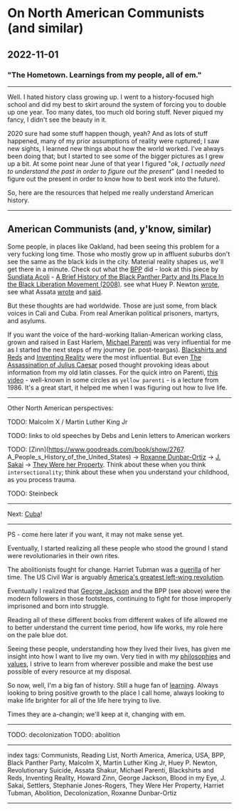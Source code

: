 # On North American Communists (and similar)

## 2022-11-01

### "The Hometown. Learnings from my people, all of em."

---

Well. I hated history class growing up. I went to a history-focused high school and did my best to skirt around the system of forcing you to double up one year. Too many dates, too much old boring stuff. Never piqued my fancy, I didn't see the beauty in it.

2020 sure had some stuff happen though, yeah? And as lots of stuff happened, many of my prior assumptions of reality were ruptured; I saw new sights, I learned new things about how the world worked. I've always been doing that; but I started to see some of the bigger pictures as I grew up a bit. At some point near June of that year I figured "_ok, I actually need to understand the past in order to figure out the present_" (and I needed to figure out the present in order to know how to best work into the future).

So, here are the resources that helped me really understand American history.

---

## American Communists (and, y'know, similar)

Some people, in places like Oakland, had been seeing this problem for a very fucking long time. Those who mostly grow up in affluent suburbs don't see the same as the black kids in the city. Material reality shapes us, we'll get there in a minute. Check out what the [BPP](https://en.wikipedia.org/wiki/Black_Panther_Party) did - look at this piece by [Sundiata Acoli](http://www.sundiataacoli.org/about) - [A Brief History of the Black Panther Party and Its Place In the Black Liberation Movement (2008)](https://redsails.org/a-brief-history-of-the-black-panther-party/). see what Huey P. Newton [wrote](https://en.wikipedia.org/wiki/Revolutionary_Suicide), see what Assata [wrote](https://en.wikipedia.org/wiki/Assata:_An_Autobiography) and [said](https://redsails.org/assata-and-pastors/).

But these thoughts are had worldwide. Those are just some, from black voices in Cali and Cuba. From real Amerikan political prisoners, martyrs, and asylums.

If you want the voice of the hard-working Italian-American working class, grown and raised in East Harlem, [Michael Parenti](https://en.wikipedia.org/wiki/Michael_Parenti) was very influential for me as I started the next steps of my journey (ie. post-teargas). [Blackshirts and Reds](https://www.goodreads.com/book/show/404273.Blackshirts_and_Reds) and [Inventing Reality](https://www.goodreads.com/book/show/673719.Inventing_Reality) were the most influential. But even [The Assassination of Julius Caesar](https://www.goodreads.com/book/show/37811.The_Assassination_of_Julius_Caesar) posed thought provoking ideas about information from my old latin classes. For the quick intro on Parenti, [this video](https://www.youtube.com/watch?v=xP8CzlFhc14) - well-known in some circles as `yellow parenti` - is a lecture from 1986. It's a great start, it helped me when I was figuring out how to live life.

---

Other North American perspectives:

TODO: Malcolm X / Martin Luther King Jr

TODO: links to old speeches by Debs and Lenin letters to American workers

TODO: [Zinn](https://www.goodreads.com/book/show/2767.
A_People_s_History_of_the_United_States) -> [Roxanne Dunbar-Ortiz](https://www.goodreads.com/book/show/20588662-an-indigenous-peoples-history-of-the-united-states) -> [J. Sakai](https://readsettlers.org/) -> [They Were her Property](https://www.goodreads.com/book/show/40887375-they-were-her-property). Think about these when you think `intersectionality`; think about these when you understand your childhood, as you process trauma.

TODO: Steinbeck

---

Next: [Cuba](/posts/on-latin-america)!

---

PS - come here later if you want, it may not make sense yet.

Eventually, I started realizing all these people who stood the ground I stand were revolutionaries in their own rites.

The abolitionists fought for change. Harriet Tubman was a [guerilla](https://www.goodreads.com/book/show/6739402-guerilla-warfare) of her time. The US Civil War is arguably [America's greatest left-wing revolution](https://gravelinstitute.org/videos/what-they-didnt-teach-you-about-the-civil-war/).

Eventually I realized that [George Jackson](https://www.goodreads.com/book/show/489637.Blood_in_My_Eye) and the BPP (see above) were the modern followers in those footsteps, continuing to fight for those improperly imprisoned and born into struggle.

Reading all of these different books from different wakes of life allowed me to better understand the current time period, how life works, my role here on the pale blue dot.

Seeing these people, understanding how they lived their lives, has given me insight into how I want to live my own. Very tied in with my [philosophies](/posts/on-philosophy) and [values](/posts/on-values), I strive to learn from wherever possible and make the best use possible of every resource at my disposal.

So now, well, I'm a big fan of history. Still a huge fan of [learning](/posts/on-learning). Always looking to bring positive growth to the place I call home, always looking to make life brighter for all of the life here trying to live.

Times they are a-changin; we'll keep at it, changing with em.

---

TODO: decolonization
TODO: abolition

---

index tags: Communists, Reading List, North America, America, USA, BPP, Black Panther Party, Malcolm X, Martin Luther King Jr, Huey P. Newton, Revolutionary Suicide, Assata Shakur, Michael Parenti, Blackshirts and Reds, Inventing Reality, Howard Zinn, George Jackson, Blood in my Eye, J. Sakai, Settlers, Stephanie Jones-Rogers, They Were Her Property, Harriet Tubman, Abolition, Decolonization, Roxanne Dunbar-Ortiz

---
